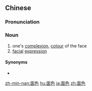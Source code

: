 ==Chinese==
{{zh-forms}}

===Pronunciation===
{{zh-pron
|m=miànsè
|c=min6 sik1
|h=pfs=mien-set
|mn=xm,zz,tw:bīn-sek/qz:bīn-siak
|cat=n
}}

===Noun===
{{zh-noun}}

# one's [[complexion]], [[colour]] of the face
# [[facial]] [[expression]]

====Synonyms====
* {{zh-l|臉色}}

[[zh-min-nan:面色]]
[[hu:面色]]
[[ja:面色]]
[[zh:面色]]
